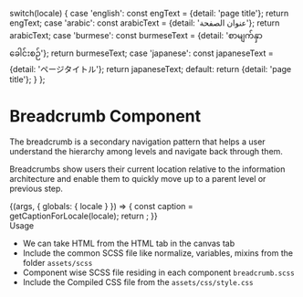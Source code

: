 
  switch(locale) {
    case 'english': const engText = {detail: 'page title'}; return engText;
    case 'arabic': const arabicText = {detail: 'عنوان الصفحة'}; return arabicText;
    case 'burmese': const burmeseText = {detail: 'စာမျက်နှာခေါင်းစဉ်'}; return burmeseText;
    case 'japanese': const japaneseText = {detail: 'ページタイトル'}; return japaneseText;
    default:
      return {detail: 'page title'};
  }
};

<Meta title="Testing/Navigation/Breadcrumb" />

<style>{`
  .subheading {
    font-weight: 700;
    font-size: 18px;
    color: #666;
    letter-spacing: 1.5px;
    line-height: 24px;
    margin-bottom: 12px;
    margin-top: 40px;
  }  
   .subheading2 {
    font-weight: 700;
    font-size: 14px;
    color: #666;
    letter-spacing: 1.5px;
    line-height: 24px;
    margin-bottom: 12px;
  }  
`}</style>


# Breadcrumb Component
The breadcrumb is a secondary navigation pattern that helps a user understand the hierarchy among levels and navigate back through them.

Breadcrumbs show users their current location relative to the information architecture and enable them to quickly move up to a parent level or previous step.


<Story name="Breadcrumb">
  {(args, { globals: { locale } }) => {
    const caption = getCaptionForLocale(locale);
    return <Breadcrumb text={caption.detail} style={'first'}></Breadcrumb>;
  }}
</Story>


<div className="subheading">Usage</div>
<ul>
<li>We can take HTML from the HTML tab in the canvas tab</li>
<li>Include the common SCSS file like normalize, variables, mixins from the folder <code>assets/scss</code></li>
<li>Component wise SCSS file residing in each component <code>breadcrumb.scss</code></li>
<li>Include the Compiled CSS file from the <code>assets/css/style.css</code></li>
</ul>
